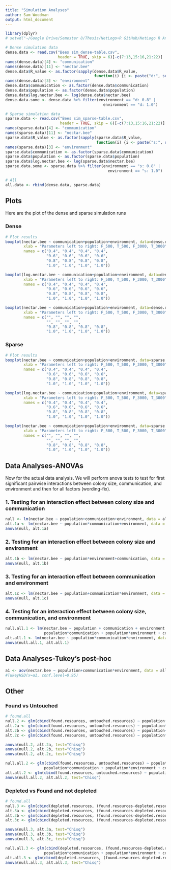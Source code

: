 ```yaml
---
title: "Simulation Analyses"
author: Sam Woodman
output: html_document
---
```


```r
library(dplyr)
# setwd("~/Google Drive/Semester 8/Thesis/NetLogo+R GitHub/NetLogo R Analyses/Sim Analyses2")

# Dense simulation data
dense.data <- read.csv("Bees sim_dense-table.csv", 
                       header = TRUE, skip = 6)[-c(7:13,15:16,21:22)]
names(dense.data)[4] <- "communication"
names(dense.data)[11] <- "nectar.bee"
dense.data$R_value <- as.factor(sapply(dense.data$R_value, 
                                       function(i) {i <- paste("d:", substr(i, 2,4))}))
names(dense.data)[3] <- "environment"
dense.data$communication <- as.factor(dense.data$communication)
dense.data$population <- as.factor(dense.data$population)
dense.data$log.nectar.bee <- log(dense.data$nectar.bee)
dense.data.some <- dense.data %>% filter(environment == "d: 0.8" | 
                                           environment == "d: 1.0")

# Sparse simulation data
sparse.data <- read.csv("Bees sim_sparse-table.csv", 
                        header = TRUE, skip = 6)[-c(7:13,15:16,21:22)]
names(sparse.data)[4] <- "communication"
names(sparse.data)[11] <- "nectar.bee"
sparse.data$R_value <- as.factor(sapply(sparse.data$R_value, 
                                        function(i) {i <- paste("s:", substr(i, 2,4))}))
names(sparse.data)[3] <- "environment"
sparse.data$communication <- as.factor(sparse.data$communication)
sparse.data$population <- as.factor(sparse.data$population)
sparse.data$log.nectar.bee <- log(sparse.data$nectar.bee)
sparse.data.some <- sparse.data %>% filter(environment == "s: 0.8" | 
                                             environment == "s: 1.0")

# All
all.data <- rbind(dense.data, sparse.data)
```

## Plots
Here are the plot of the dense and sparse simulation runs

### Dense
```r
# Plot results
boxplot(nectar.bee ~ communication+population+environment, data=dense.data, ylab = "Nectar(mL)/bee", 
        xlab = "Parameters left to right: F_500, T_500, F_3000, T_3000", main = "Dense sims", 
        names = c("0.4", "0.4", "0.4", "0.4",
                  "0.6", "0.6", "0.6", "0.6",
                  "0.8", "0.8", "0.8", "0.8",
                  "1.0", "1.0", "1.0", "1.0"))

boxplot(log.nectar.bee ~ communication+population+environment, data=dense.data, ylab = "Log(Nectar(mL)/bee)", 
        xlab = "Parameters left to right: F_500, T_500, F_3000, T_3000", main = "Dense sims", 
        names = c("0.4", "0.4", "0.4", "0.4",
                  "0.6", "0.6", "0.6", "0.6",
                  "0.8", "0.8", "0.8", "0.8",
                  "1.0", "1.0", "1.0", "1.0"))

boxplot(nectar.bee ~ communication+population+environment, data=dense.data.some, ylab = "Nectar(mL)/bee", 
        xlab = "Parameters left to right: F_500, T_500, F_3000, T_3000", main = "Some dense sims", 
        names = c("", "", "", "", 
                  "", "", "", "", 
                  "0.8", "0.8", "0.8", "0.8",
                  "1.0", "1.0", "1.0", "1.0"))

```


### Sparse

```r
# Plot results
boxplot(nectar.bee ~ communication+population+environment, data=sparse.data, ylab = "Nectar(mL)/bee", 
        xlab = "Parameters left to right: F_500, T_500, F_3000, T_3000", 
        names = c("0.4", "0.4", "0.4", "0.4",
                  "0.6", "0.6", "0.6", "0.6",
                  "0.8", "0.8", "0.8", "0.8",
                  "1.0", "1.0", "1.0", "1.0"))

boxplot(log.nectar.bee ~ communication+population+environment, data=sparse.data, ylab = "Log(Nectar(mL)/bee)", 
        xlab = "Parameters left to right: F_500, T_500, F_3000, T_3000", main = "Sparse sims", 
        names = c("0.4", "0.4", "0.4", "0.4",
                  "0.6", "0.6", "0.6", "0.6",
                  "0.8", "0.8", "0.8", "0.8",
                  "1.0", "1.0", "1.0", "1.0"))

boxplot(nectar.bee ~ communication+population+environment, data=sparse.data.some, ylab = "Nectar(mL)/bee", 
        xlab = "Parameters left to right: F_500, T_500, F_3000, T_3000", main = "Sparse sims", 
        names = c("", "", "", "", 
                  "", "", "", "", 
                  "0.8", "0.8", "0.8", "0.8",
                  "1.0", "1.0", "1.0", "1.0"))
```


## Data Analyses-ANOVAs

Now for the actual data analysis. We will perform anova tests to test for first significant pairwise interactions between colony size, communication, and environment and then for all factors (wording-fix).

### 1. Testing for an interaction effect between colony size and communication
```r
null <- lm(nectar.bee ~ population+communication+environment, data = all.data)
alt.1a <- lm(nectar.bee ~ population*communication+environment, data = all.data)
anova(null, alt.1a)
```

### 2. Testing for an interaction effect between colony size and environment
```r
alt.1b <- lm(nectar.bee ~ population*environment+communication, data = all.data)
anova(null, alt.1b)
```

### 3. Testing for an interaction effect between communication and environment
```r
alt.1c <- lm(nectar.bee ~ population+communication*environment, data = all.data)
anova(null, alt.1c)
```

### 4. Testing for an interaction effect between colony size, communication, and environment
```r
null.all.1 <- lm(nectar.bee ~ population + communication + environment + 
                 population*communication + population*environment + communication*environment, data = all.data)
alt.all.1 <- lm(nectar.bee ~ population*communication*environment, data = all.data)
anova(null.all.1, alt.all.1)
```


## Data Analyses-Tukey's post-hoc
```r
a1 <- aov(nectar.bee ~ population+communication*environment, data = all.data)
#TukeyHSD(x=a1, conf.level=0.95)
```


## Other
### Found vs Untouched
```r
# found.all
null.2 <- glm(cbind(found.resources, untouched.resources) ~ population+communication+environment, family = binomial(), data = all.data)
alt.2a <- glm(cbind(found.resources, untouched.resources) ~ population*communication+environment, family = binomial(), data = all.data)
alt.2b <- glm(cbind(found.resources, untouched.resources) ~ population+communication*environment, family = binomial(), data = all.data)
alt.2c <- glm(cbind(found.resources, untouched.resources) ~ population*environment+communication, family = binomial(), data = all.data)

anova(null.2, alt.2a, test="Chisq")
anova(null.2, alt.2b, test="Chisq")
anova(null.2, alt.2c, test="Chisq")
```

```r
null.all.2 <- glm(cbind(found.resources, untouched.resources) ~ population + communication + environment + 
                 population*communication + population*environment + communication*environment, family = binomial(), data = all.data)
alt.all.2 <- glm(cbind(found.resources, untouched.resources) ~ population*environment*communication, family = binomial(), data = all.data)
anova(null.all.2, alt.all.2, test="Chisq")
```

### Depleted vs Found and not depleted
```r
# found.all
null.3 <- glm(cbind(depleted.resources, (found.resources-depleted.resources)) ~ population+communication+environment, family = binomial(), data = all.data)
alt.3a <- glm(cbind(depleted.resources, (found.resources-depleted.resources)) ~ population*communication+environment, family = binomial(), data = all.data)
alt.3b <- glm(cbind(depleted.resources, (found.resources-depleted.resources)) ~ population+communication*environment, family = binomial(), data = all.data)
alt.3c <- glm(cbind(depleted.resources, (found.resources-depleted.resources)) ~ population*environment+communication, family = binomial(), data = all.data)

anova(null.3, alt.3a, test="Chisq")
anova(null.3, alt.3b, test="Chisq")
anova(null.3, alt.3c, test="Chisq")
```

```r
null.all.3 <- glm(cbind(depleted.resources, (found.resources-depleted.resources)) ~ population + communication + environment + 
                 population*communication + population*environment + communication*environment, family = binomial(), data = all.data)
alt.all.3 <- glm(cbind(depleted.resources, (found.resources-depleted.resources)) ~ population*environment*communication, family = binomial(), data = all.data)
anova(null.all.3, alt.all.3, test="Chisq")
```

